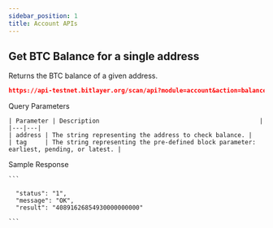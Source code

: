 ---
sidebar_position: 1
title: Account APIs
---


## Get BTC Balance for a single address
Returns the BTC balance of a given address.

```json
https://api-testnet.bitlayer.org/scan/api?module=account&action=balance&address=0x6630fcee2a4822f2df842a61d69dc4061bcaa534&tag=latest
```

<Tabs>
  <TabItem value="request" label="Request" default>
    Query Parameters

    | Parameter | Description                                            |
    |---|---|
    | address | The string representing the address to check balance. |
    | tag     | The string representing the pre-defined block parameter: earliest, pending, or latest. |
    
  </TabItem>
  <TabItem value="response" label="Response">
    Sample Response

    ```

      "status": "1",
      "message": "OK",
      "result": "40891626854930000000000"

    ```

  </TabItem>
</Tabs>